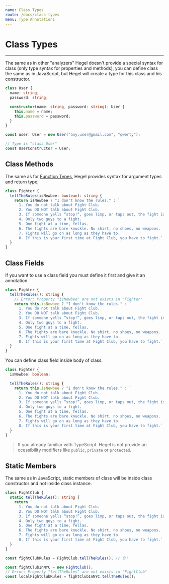 ```yaml
---
name: Class Types
route: /docs/class-types
menu: Type Annotations
---
```


# Class Types
----------------

The same as in other "analyzers" Hegel doesn't provide a special syntax for class (only type syntax for properties and methods), you can define class the same as in JavaScript, but Hegel will create a type for this class and his constructor.

```typescript
class User {
  name: string;
  password: string;

  constructor(name: string, password: string): User {
    this.name = name;
    this.password = password;
  }
}

const user: User = new User("any.user@gmail.com", "qwerty");

// Type is "class User"
const UserConstructor = User;
```

## Class Methods

The same as for [Function Types](/docs/function-types), Hegel provides syntax for argument types and return type;
```typescript
class Fighter {
  tellTheRules(isNewbee: boolean): string {
    return isNewbee ? "I don't know the rules." : `
      1. You do not talk about Fight Club.
      2. You DO NOT talk about Fight Club.
      3. If someone yells “stop!”, goes limp, or taps out, the fight is over.
      4. Only two guys to a fight.
      5. One fight at a time, fellas.
      6. The fights are bare knuckle. No shirt, no shoes, no weapons.
      7. Fights will go on as long as they have to.
      8. If this is your first time at Fight Club, you have to fight.`;
  }
}
```

## Class Fields

If you want to use a class field you must define it first and give it an annotation.

```typescript
class Fighter {
  tellTheRules(): string {
    // Error: Property "isNewbee" are not exists in "Fighter"
    return this.isNewbee ? "I don't know the rules." : `
      1. You do not talk about Fight Club.
      2. You DO NOT talk about Fight Club.
      3. If someone yells “stop!”, goes limp, or taps out, the fight is over.
      4. Only two guys to a fight.
      5. One fight at a time, fellas.
      6. The fights are bare knuckle. No shirt, no shoes, no weapons.
      7. Fights will go on as long as they have to.
      8. If this is your first time at Fight Club, you have to fight.`;
  }
}
```

You can define class field inside body of class.

```typescript
class Fighter {
  isNewbee: boolean;

  tellTheRules(): string {
    return this.isNewbee ? "I don't know the rules." : `
      1. You do not talk about Fight Club.
      2. You DO NOT talk about Fight Club.
      3. If someone yells “stop!”, goes limp, or taps out, the fight is over.
      4. Only two guys to a fight.
      5. One fight at a time, fellas.
      6. The fights are bare knuckle. No shirt, no shoes, no weapons.
      7. Fights will go on as long as they have to.
      8. If this is your first time at Fight Club, you have to fight.`;
  }
}
```

> If you already familiar with TypeScript. Hegel is not provide an ccessibility modifiers like `public`, `private` or `protected`. 

## Static Members

The same as in JavaScript, static members of class will be inside class constructor and not inside class instance.

```typescript
class FightClub {
  static tellTheRules(): string {
    return `
      1. You do not talk about Fight Club.
      2. You DO NOT talk about Fight Club.
      3. If someone yells “stop!”, goes limp, or taps out, the fight is over.
      4. Only two guys to a fight.
      5. One fight at a time, fellas.
      6. The fights are bare knuckle. No shirt, no shoes, no weapons.
      7. Fights will go on as long as they have to.
      8. If this is your first time at Fight Club, you have to fight.`;
  }
}

const fightClubRules = FightClub.tellTheRules(); // 👌!

const fightClubInNYC = new FightClub();
// Error: Property "tellTheRules" are not exists in "FightClub"
const localFightClubRules = fightClubInNYC.tellTheRules();
```